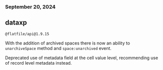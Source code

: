 ### September 20, 2024
## dataxp

`@flatfile/api@1.9.15`

With the addition of archived spaces there is now an ability to  `unarchiveSpace` method and `space:unarchived` event.

Deprecated use of metadata field at the cell value level, recommending use of record level metadata instead.